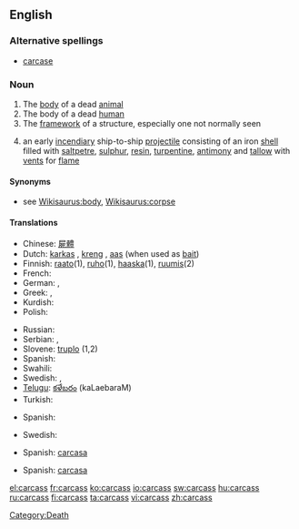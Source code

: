 ==English==

===Alternative spellings===
* [[carcase]]

===Noun===
{{en-noun|es}}
{{rfap}}

# The [[body]] of a dead [[animal]]
# The body of a dead [[human]]
# The [[framework]] of a structure, especially one not normally seen
# {{nautical}} an early [[incendiary]] ship-to-ship [[projectile]] consisting of an iron [[shell]] filled with [[saltpetre]], [[sulphur]], [[resin]], [[turpentine]], [[antimony]] and [[tallow]] with [[vent]]s for [[flame]]

====Synonyms====
* see [[Wikisaurus:body]], [[Wikisaurus:corpse]]

====Translations====
{{trans-top|dead animal}}
* Chinese: [[屍體]]
* Dutch: [[karkas]] {{n}}, [[kreng]] {{n}}, [[aas]] {{n}} (when used as [[bait]])
* Finnish: [[raato]](1), [[ruho]](1), [[haaska]](1), [[ruumis]](2)
* French: {{t+|fr|carcasse|m}}
* German: {{t+|de|Aas}}, {{t-|de|Aase}}
* Greek: {{t|el|κουφάρι|n|sc=Grek}}, {{t|el|ψοφίμι|n|sc=Grek}}
* Kurdish: {{t+|ku|mirar}}
* Polish: {{t+|pl|ścierwo|n}}
{{trans-mid}}
* Russian: {{t|ru|туша|f|tr=túša|sc=Cyrl}}
* Serbian: {{t-|sr|lešina}}, {{t-|sr|truplo}}
* Slovene: [[truplo]] {{n}} (1,2)
* Spanish: {{t+|es|cadáver}}
* Swahili: {{t|sw|mzoga|xs=Swahili}}
* Swedish: {{t+|sv|as|n}},  {{t|sv|kadaver|n}}
* [[Telugu]]: [[కళేబరం]] (kaLaebaraM)
* Turkish: {{t+|tr|leş}}
{{trans-bottom}}

{{trans-top|dead human}}
* Spanish: {{t+|es|cadáver|f}}
{{trans-mid}}
* Swedish: {{t|sv|kadaver|n}}
{{trans-bottom}}

{{trans-top|frame}}
{{trans-mid}}
* Spanish: [[carcasa]] {{f}}
{{trans-bottom}}

{{trans-top|nautical}}
{{trans-mid}}
* Spanish: [[carcasa]] {{f}}
{{trans-bottom}}


[[Category:Death]]

[[el:carcass]]
[[fr:carcass]]
[[ko:carcass]]
[[io:carcass]]
[[sw:carcass]]
[[hu:carcass]]
[[ru:carcass]]
[[fi:carcass]]
[[ta:carcass]]
[[vi:carcass]]
[[zh:carcass]]